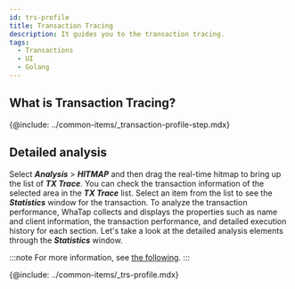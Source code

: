 ```yaml
---
id: trs-profile
title: Transaction Tracing
description: It guides you to the transaction tracing.
tags:
  - Transactions
  - UI
  - Golang
---
```


## What is Transaction Tracing?

{@include: ../common-items/_transaction-profile-step.mdx}

## Detailed analysis

Select **_Analysis_** > **_HITMAP_** and then drag the real-time hitmap to bring up the list of **_TX Trace_**. You can check the transaction information of the selected area in the **_TX Trace_** list. Select an item from the list to see the **_Statistics_** window for the transaction. To analyze the transaction performance, WhaTap collects and displays the properties such as name and client information, the transaction performance, and detailed execution history for each section. Let's take a look at the detailed analysis elements through the **_Statistics_** window. 

:::note
For more information, see [the following](trs-view#details). 
:::

{@include: ../common-items/_trs-profile.mdx} 
